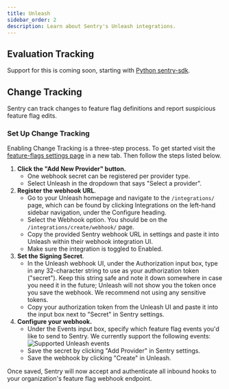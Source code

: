 ```yaml
---
title: Unleash
sidebar_order: 2
description: Learn about Sentry's Unleash integrations.
---
```


## Evaluation Tracking

Support for this is coming soon, starting with [Python sentry-sdk](https://pypi.org/project/sentry-sdk/).

## Change Tracking

Sentry can track changes to feature flag definitions and report suspicious feature flag edits.

### Set Up Change Tracking

Enabling Change Tracking is a three-step process. To get started visit the [feature-flags settings page](https://sentry.io/orgredirect/organizations/:orgslug/settings/feature-flags) in a new tab. Then follow the steps listed below.

1. **Click the "Add New Provider" button.**
    - One webhook secret can be registered per provider type.
    - Select Unleash in the dropdown that says "Select a provider".
2. **Register the webhook URL**.
    - Go to your Unleash homepage and navigate to the `/integrations/` page, which can be found by clicking Integrations on the left-hand sidebar navigation, under the Configure heading.
    - Select the Webhook option. You should be on the `/integrations/create/webhook/` page.
    - Copy the provided Sentry webhook URL in settings and paste it into Unleash within their webhook integration UI.
    - Make sure the integration is toggled to Enabled.
3. **Set the Signing Secret**.
    - In the Unleash webhook UI, under the Authorization input box, type in any 32-character string to use as your authorization token ("secret"). Keep this string safe and note it down somewhere in case you need it in the future; Unleash will not show you the token once you save the webhook. We recommend not using any sensitive tokens.
    - Copy your authorization token from the Unleash UI and paste it into the input box next to "Secret" in Sentry settings.
4. **Configure your webhook.**
    - Under the Events input box, specify which feature flag events you'd like to send to Sentry. We currently support the following events: ![Supported Unleash events](./img/unleash-events.png)
    - Save the secret by clicking "Add Provider" in Sentry settings.
    - Save the webhook by clicking "Create" in Unleash.

Once saved, Sentry will now accept and authenticate all inbound hooks to your organization's feature flag webhook endpoint.
